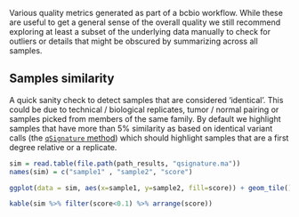 
Various quality metrics generated as part of a bcbio workflow. While these are useful to get a general sense of the overall quality we still recommend exploring at least a subset of the underlying data manually to check for outliers or details that might be obscured by summarizing across all samples. 

## Samples similarity

A quick sanity check to detect samples that are considered 'identical'. This could be due to technical / biological replicates, tumor / normal pairing or samples picked from members of the same family. By default we highlight samples that have more than 5% similarity as based on identical variant calls (the [`qSignature` method](http://sourceforge.net/p/adamajava/wiki/qSignature/)) which should highlight samples that are a first degree relative or a replicate. 

```r
sim = read.table(file.path(path_results, "qsignature.ma"))
names(sim) = c("sample1" , "sample2", "score")

ggplot(data = sim, aes(x=sample1, y=sample2, fill=score)) + geom_tile()

kable(sim %>% filter(score<0.1) %>% arrange(score))

```
